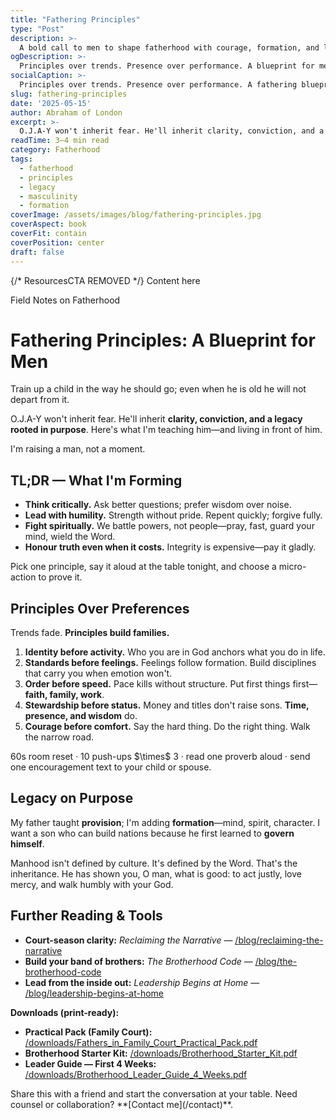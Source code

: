 ```yaml
---
title: "Fathering Principles"
type: "Post"
description: >-
  A bold call to men to shape fatherhood with courage, formation, and legacy—so sons inherit standards, not fear.
ogDescription: >-
  Principles over trends. Presence over performance. A blueprint for men who want to leave a legacy their sons can stand on.
socialCaption: >-
  Principles over trends. Presence over performance. A fathering blueprint for men who build legacy, not noise. #Fatherhood #Legacy #Character
slug: fathering-principles
date: '2025-05-15'
author: Abraham of London
excerpt: >-
  O.J.A-Y won't inherit fear. He'll inherit clarity, conviction, and a legacy rooted in purpose.
readTime: 3–4 min read
category: Fatherhood
tags: 
  - fatherhood
  - principles
  - legacy
  - masculinity
  - formation
coverImage: /assets/images/blog/fathering-principles.jpg
coverAspect: book
coverFit: contain
coverPosition: center
draft: false
---
```



{/* ResourcesCTA REMOVED */}
<BrandFrame title="Legacy Tips" subtitle="Key Advice">
  Content here
</BrandFrame>

<HeroEyebrow>Field Notes on Fatherhood</HeroEyebrow>

# Fathering Principles: A Blueprint for Men

<Verse cite="Proverbs 22:6">
  Train up a child in the way he should go; even when he is old he will not depart from it.
</Verse>

O.J.A-Y won't inherit fear. He'll inherit **clarity, conviction, and a legacy rooted in purpose**. Here's what I'm teaching him—and living in front of him.

<PullLine>
  I'm raising a man, not a moment.
</PullLine>

<Rule />

## TL;DR — What I'm Forming

- **Think critically.** Ask better questions; prefer wisdom over noise.
- **Lead with humility.** Strength without pride. Repent quickly; forgive fully.
- **Fight spiritually.** We battle powers, not people—pray, fast, guard your mind, wield the Word.
- **Honour truth even when it costs.** Integrity is expensive—pay it gladly.

<Callout tone="key" title="One move today">
  Pick one principle, say it aloud at the table tonight, and choose a micro-action to prove it.
</Callout>

<Rule />

## Principles Over Preferences

Trends fade. **Principles build families.**

1. **Identity before activity.** Who you are in God anchors what you do in life.
2. **Standards before feelings.** Feelings follow formation. Build disciplines that carry you when emotion won't.
3. **Order before speed.** Pace kills without structure. Put first things first—**faith, family, work**.
4. **Stewardship before status.** Money and titles don't raise sons. **Time, presence, and wisdom** do.
5. **Courage before comfort.** Say the hard thing. Do the right thing. Walk the narrow road.

<Note tone="info" title="Daily micro-rule (8 minutes)">
  60s room reset · 10 push-ups $\times$ 3 · read one proverb aloud · send one encouragement text to your child or spouse.
</Note>

<Rule />

## Legacy on Purpose

My father taught **provision**; I'm adding **formation**—mind, spirit, character. I want a son who can build nations because he first learned to **govern himself**.

<PullLine>
  Manhood isn't defined by culture. It's defined by the Word. That's the inheritance.
</PullLine>

<Verse cite="Micah 6:8">
  He has shown you, O man, what is good: to act justly, love mercy, and walk humbly with your God.
</Verse>

<Rule />

## Further Reading & Tools

- **Court-season clarity:** *Reclaiming the Narrative* — [/blog/reclaiming-the-narrative](/blog/reclaiming-the-narrative)
- **Build your band of brothers:** *The Brotherhood Code* — [/blog/the-brotherhood-code](/blog/the-brotherhood-code)
- **Lead from the inside out:** *Leadership Begins at Home* — [/blog/leadership-begins-at-home](/blog/leadership-begins-at-home)

**Downloads (print-ready):**
- **Practical Pack (Family Court):** [/downloads/Fathers_in_Family_Court_Practical_Pack.pdf](/downloads/Fathers_in_Family_Court_Practical_Pack.pdf)
- **Brotherhood Starter Kit:** [/downloads/Brotherhood_Starter_Kit.pdf](/downloads/Brotherhood_Starter_Kit.pdf)
- **Leader Guide — First 4 Weeks:** [/downloads/Brotherhood_Leader_Guide_4_Weeks.pdf](/downloads/Brotherhood_Leader_Guide_4_Weeks.pdf)

<Rule />

<Note tone="key" title="Build with Us">
  Share this with a friend and start the conversation at your table. Need counsel or collaboration? **[Contact me](/contact)**.
</Note>

<ShareRow text="Fathering principles for men who want to leave a legacy their sons can stand on—identity, order, courage, presence." hashtags="Fatherhood,Legacy,Character" />

